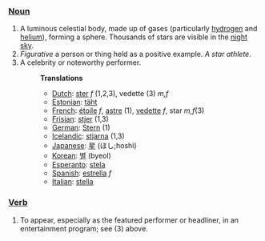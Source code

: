 ===[[Noun]]===
#A luminous celestial body, made up of gases (particularly [[hydrogen]] and [[helium]]), forming a sphere. Thousands of stars are visible in the [[night]] [[sky]].
#''Figurative'' a person or thing held as a positive example. ''A star athlete''.
#A celebrity or noteworthy performer.
#:'''Translations'''
#:*[[Dutch]]: [[ster]] ''f'' (1,2,3), vedette (3) ''m,f''
#:*[[Estonian]]: [[täht]]
#:*[[French]]: [[étoile]] ''f'', [[astre]] (1), [[vedette]] ''f'', star ''m,f''(3)
#:*[[Frisian]]: [[stjer]] (1,3)
#:*[[German]]: [[Stern]] (1)
#:*[[Icelandic]]: [[stjarna]] (1,3)
#:*[[Japanese]]: [[星]] (ほし;hoshi)
#:*[[Korean]]: [[별]] (byeol)
#:*[[Esperanto]]: [[stela]]
#:*[[Spanish]]: [[estrella]] ''f''
#:*[[Italian]]: [[stella]]

===[[Verb]]===
# To appear, especially as the featured performer or headliner, in an entertainment program; see (3) above.